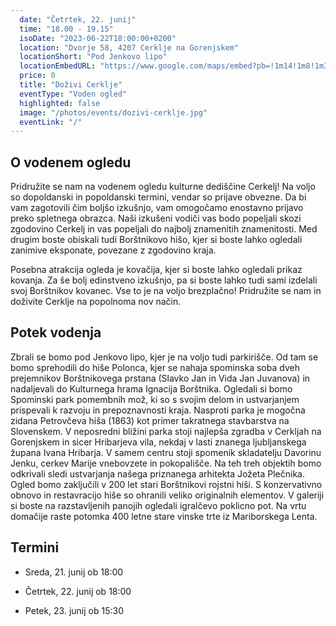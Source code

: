 ```yaml
---
  date: "Četrtek, 22. junij"
  time: "18.00 - 19.15"
  isoDate: "2023-06-22T18:00:00+0200"
  location: "Dvorje 58, 4207 Cerklje na Gorenjskem"
  locationShort: "Pod Jenkovo lipo"
  locationEmbedURL: "https://www.google.com/maps/embed?pb=!1m14!1m8!1m3!1d11034.10600759325!2d14.490167!3d46.2596401!3m2!1i1024!2i768!4f13.1!3m3!1m2!1s0x477ab4308b1d4d8f%3A0xf5e0c879e41fdec7!2sPod%20Jenkovo%20lipo!5e0!3m2!1sen!2ssi!4v1686095422710!5m2!1sen!2ssi"
  price: 0
  title: "Doživi Cerklje"
  eventType: "Voden ogled"
  highlighted: false
  image: "/photos/events/dozivi-cerklje.jpg"
  eventLink: "/"
---
```


## O vodenem ogledu

Pridružite se nam na vodenem ogledu kulturne dediščine Cerkelj! Na voljo so dopoldanski in popoldanski termini, vendar so prijave obvezne. Da bi vam zagotovili čim boljšo izkušnjo, vam omogočamo enostavno prijavo preko spletnega obrazca. Naši izkušeni vodiči vas bodo popeljali skozi zgodovino Cerkelj in vas popeljali do najbolj znamenitih znamenitosti. Med drugim boste obiskali tudi Borštnikovo hišo, kjer si boste lahko ogledali zanimive eksponate, povezane z zgodovino kraja.

Posebna atrakcija ogleda je kovačija, kjer si boste lahko ogledali prikaz kovanja. Za še bolj edinstveno izkušnjo, pa si boste lahko tudi sami izdelali svoj Borštnikov kovanec. Vse to je na voljo brezplačno! Pridružite se nam in doživite Cerklje na popolnoma nov način.

## Potek vodenja

Zbrali se bomo pod Jenkovo lipo, kjer je na voljo tudi parkirišče. Od tam se bomo sprehodili do hiše Polonca, kjer se nahaja spominska soba dveh prejemnikov Borštnikovega prstana (Slavko Jan in Vida Jan Juvanova) in nadaljevali do Kulturnega hrama Ignacija Borštnika. Ogledali si bomo Spominski park pomembnih mož, ki so s svojim delom in ustvarjanjem prispevali k razvoju in prepoznavnosti kraja. Nasproti parka je mogočna zidana Petrovčeva hiša (1863) kot primer takratnega stavbarstva na Slovenskem. V neposredni bližini parka stoji najlepša zgradba v Cerkljah na Gorenjskem in sicer Hribarjeva vila, nekdaj v lasti znanega ljubljanskega župana Ivana Hribarja. V samem centru stoji spomenik skladatelju Davorinu Jenku, cerkev Marije vnebovzete in pokopališče. Na teh treh objektih bomo odkrivali sledi ustvarjanja našega priznanega arhitekta Jožeta Plečnika. Ogled bomo zaključili v 200 let stari Borštnikovi rojstni hiši. S konzervativno obnovo in restavracijo hiše so ohranili veliko originalnih elementov. V galeriji si boste na razstavljenih panojih ogledali igralčevo poklicno pot. Na vrtu domačije raste potomka 400 letne stare vinske trte iz Mariborskega Lenta.

## Termini

- Sreda, 21. junij ob 18:00

- Četrtek, 22. junij ob 18:00

- Petek, 23. junij ob 15:30
